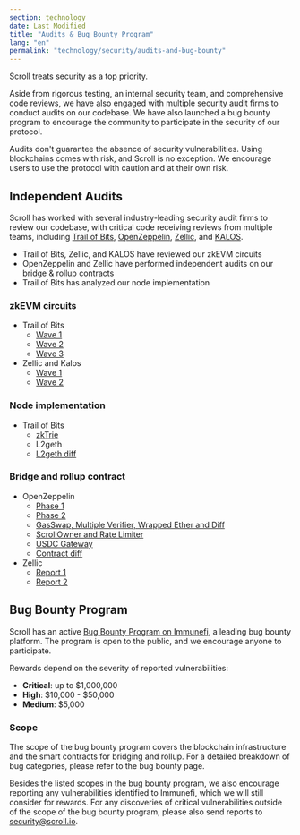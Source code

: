 ```yaml
---
section: technology
date: Last Modified
title: "Audits & Bug Bounty Program"
lang: "en"
permalink: "technology/security/audits-and-bug-bounty"
---
```



Scroll treats security as a top priority.

Aside from rigorous testing, an internal security team, and comprehensive code reviews, we have also engaged with multiple security audit firms to conduct audits on our codebase. We have also launched a bug bounty program to encourage the community to participate in the security of our protocol.

<Aside type="danger" title="">
  Audits don't guarantee the absence of security vulnerabilities. Using blockchains comes with risk, and Scroll is no
  exception. We encourage users to use the protocol with caution and at their own risk.
</Aside>

## Independent Audits

Scroll has worked with several industry-leading security audit firms to review our codebase, with critical code receiving reviews from multiple teams, including [Trail of Bits](https://www.trailofbits.com/), [OpenZeppelin](https://www.openzeppelin.com/), [Zellic](https://www.zellic.io/), and [KALOS](https://www.kalos.xyz/).

- Trail of Bits, Zellic, and KALOS have reviewed our zkEVM circuits
- OpenZeppelin and Zellic have performed independent audits on our bridge & rollup contracts
- Trail of Bits has analyzed our node implementation

### zkEVM circuits

- Trail of Bits
  - [Wave 1](https://github.com/trailofbits/publications/blob/master/reviews/2023-04-scroll-zkEVM-wave1-securityreview.pdf)
  - [Wave 2](https://github.com/trailofbits/publications/blob/master/reviews/2023-08-scroll-zkEVM-wave2-securityreview.pdf)
  - [Wave 3](https://github.com/trailofbits/publications/blob/master/reviews/2023-09-scroll-zkEVM-wave3-securityreview.pdf)
- Zellic and Kalos
  - [Wave 1](https://github.com/Zellic/publications/blob/master/Scroll%20zkEVM%20-%20Part%201%20Audit%20Report.pdf)
  - [Wave 2](https://github.com/Zellic/publications/blob/master/Scroll%20zkEVM%20-%20Part%202%20Audit%20Report.pdf)

### Node implementation

- Trail of Bits
  - [zkTrie](https://github.com/trailofbits/publications/blob/master/reviews/2023-07-scroll-zktrie-securityreview.pdf)
  - L2geth
  - [L2geth diff](https://github.com/trailofbits/publications/blob/master/reviews/2023-08-scrollL2geth-securityreview.pdf)

### Bridge and rollup contract

- OpenZeppelin
  - [Phase 1](https://blog.openzeppelin.com/scroll-layer-1-audit-1)
  - [Phase 2](https://blog.openzeppelin.com/scroll-phase-2-audit)
  - [GasSwap, Multiple Verifier, Wrapped Ether and Diff](https://blog.openzeppelin.com/scroll-gasswap-multiple-verifier-wrapped-ether-and-diff-audit)
  - [ScrollOwner and Rate Limiter](https://blog.openzeppelin.com/scrollowner-and-rate-limiter-audit)
  - [USDC Gateway](https://blog.openzeppelin.com/scroll-usdc-gateway-audit)
  - [Contract diff](https://blog.openzeppelin.com/scroll-diff-audit-report)
- Zellic
  - [Report 1](https://github.com/Zellic/publications/blob/master/Scroll%20-%2005.26.23%20Zellic%20Audit%20Report.pdf)
  - [Report 2](https://github.com/Zellic/publications/blob/master/Scroll%20-%2009.27.23%20Zellic%20Audit%20Report.pdf)

## Bug Bounty Program

Scroll has an active [Bug Bounty Program on Immunefi](https://immunefi.com/bounty/scroll/), a leading bug bounty platform. The program is open to the public, and we encourage anyone to participate.

Rewards depend on the severity of reported vulnerabilities:

- **Critical**: up to \$1,000,000
- **High**: \$10,000 - \$50,000
- **Medium**: \$5,000

### Scope

The scope of the bug bounty program covers the blockchain infrastructure and the smart contracts for bridging and rollup. For a detailed breakdown of bug categories, please refer to the bug bounty page.

Besides the listed scopes in the bug bounty program, we also encourage reporting any vulnerabilities identified to Immunefi, which we will still consider for rewards. For any discoveries of critical vulnerabilities outside of the scope of the bug bounty program, please also send reports to security@scroll.io.
